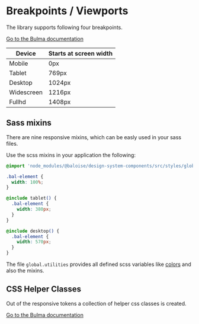 # Breakpoints / Viewports

The library supports following four breakpoints.

[Go to the Bulma documentation](https://bulma.io/documentation/overview/responsiveness/#breakpoints)

| Device     | Starts at screen width |
| ---------- | ---------------------- |
| Mobile     | 0px                    |
| Tablet     | 769px                  |
| Desktop    | 1024px                 |
| Widescreen | 1216px                 |
| Fullhd     | 1408px                 |

## Sass mixins

There are nine responsive mixins, which can be easly used in your sass files.

Use the scss mixins in your application the following:

```css
@import 'node_modules/@baloise/design-system-components/src/styles/global.utilities';

.bal-element {
  width: 100%;
}

@include tablet() {
  .bal-element {
    width: 380px;
  }
}

@include desktop() {
  .bal-element {
    width: 570px;
  }
}
```

The file `global.utilities` provides all defined scss variables like [colors](?path=/docs/design-colors--page) and also the mixins.

## CSS Helper Classes

Out of the responsive tokens a collection of helper css classes is created.

[Go to the Bulma documentation](https://bulma.io/documentation/modifiers/responsive-helpers/)

<bal-doc-github link="D:/Baloise/projects/baloise-incubator/design-system/packages/components/src/stories/design/05-breakpoints.docs.mdx"></bal-doc-github>
